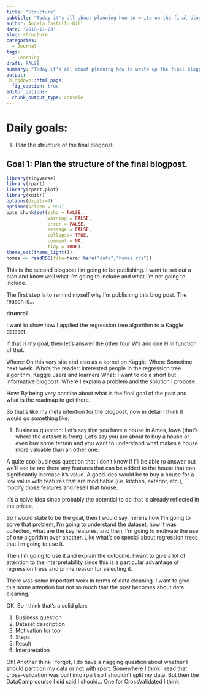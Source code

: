 ```yaml
---
title: "Structure"
subtitle: "Today it's all about planning how to write up the final blogpost."
author: Ángela Castillo-Gill
date: '2018-11-23'
slug: structure
categories:
  - Journal
tags: 
  - Learning
draft: FALSE
summary: "Today it's all about planning how to write up the final blogpost."
output:
 blogdown::html_page:
  fig_caption: true
editor_options: 
  chunk_output_type: console
---
```


# Daily goals:

1. Plan the structure of the final blogpost.

## Goal 1: Plan the structure of the final blogpost.

```r
library(tidyverse)
library(rpart)
library(rpart.plot)
library(knitr)
options(digits=4)
options(scipen = 999)
opts_chunk$set(echo = FALSE,
               warning = FALSE,
               error = FALSE,
               message = FALSE,
               collapse= TRUE,
               comment = NA,
               tidy = TRUE)
theme_set(theme_light())
homes <- readRDS(file=here::here("data","homes.rds"))
```

This is the second blogpost I'm going to be publishing. I want to set out a plan and know well what I'm going to include and what I'm not going to include. 

The first step is to remind myself why I'm publishing this blog post. The reason is...

**drumroll**

I want to show how I applied the regression tree algorithm to a Kaggle dataset.

If that is my goal, then let's answer the other four W's and one H in function of that. 

Where: On this very site and also as a kernel on Kaggle.
When: Sometime next week.
Who's the reader: Interested people in the regression tree algorithm, Kaggle users and learners
What: I want to do a short but informative blogpost. Where I explain a problem and the solution I propose. 

How: By being very concise about what is the final goal of the post and what is the roadmap to get there.

So that's like my meta intention for the blogpost, now in detail I think it would go something like:

1. Business question: Let's say that you have a house in Ames, Iowa (that's where the dataset is from). Let's say you are about to buy a house or even buy some terrain and you want to understand what makes a house more valuable than an other one.

A quite cool business question that I don't know if I'll be able to answer but we'll see is: are there any features that can be added to the house that can significantly increase it's value. A good idea would be to buy a house for a low value with features that are modifiable (i.e. kitchen, exterior, etc.), modify those features and resell that house. 

It's a naive idea since probably the potential to do that is already reflected in the prices. 

So I would state to be the goal, then I would say, here is how I'm going to solve that problem, I'm going to understand the dataset, how it was collected, what are the key features, and then, I'm going to motivate the use of one algorithm over another. Like what's so special about regression trees that I'm going to use it. 

Then I'm going to use it and explain the outcome. I want to give a lot of attention to the interpretability since this is a particular advantage of regression trees and prime reason for selecting it. 

There was some important work in terms of data cleaning. I want to give this some attention but not so much that the post becomes about data cleaning. 

OK. So I think that's a solid plan:

1. Business question
2. Dataset description 
3. Motivation for tool
4. Steps 
5. Result
6. Interpretation

Oh! Another think I forgot, I do have a nagging question about whether I should partition my data or not with rpart. Somewhere I think I read that cross-validation was built into rpart so I shouldn't split my data. But then the DataCamp course I did said I should... One for CrossValidated I think.